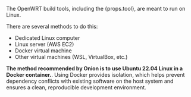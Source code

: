 <span>The OpenWRT build tools, including the {props.tool}, are meant to run on Linux.</span>

There are several methods to do this:

- Dedicated Linux computer
- Linux server (AWS EC2)
- Docker virtual machine
- Other virtual machines (WSL, VirtualBox, etc.)


<WslNote/>


**The method recommended by Onion is to use Ubuntu 22.04 Linux in a Docker container.**. Using Docker provides isolation, which helps prevent dependency conflicts with existing software on the host system and ensures a clean, reproducible development environment.